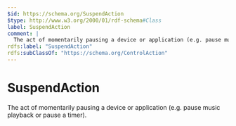 ```yaml
---
$id: https://schema.org/SuspendAction
$type: http://www.w3.org/2000/01/rdf-schema#Class
label: SuspendAction
comment: |
  The act of momentarily pausing a device or application (e.g. pause music playback or pause a timer).
rdfs:label: "SuspendAction"
rdfs:subClassOf: "https://schema.org/ControlAction"
---
```


# SuspendAction

The act of momentarily pausing a device or application (e.g. pause music playback or pause a timer).

